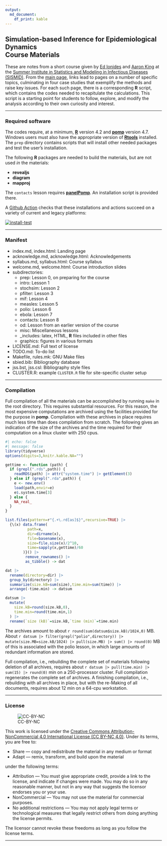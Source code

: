 ```yaml
---
output:
  md_document:
    df_print: kable
---
```


## Simulation-based Inference for Epidemiological Dynamics<br>Course Materials

These are notes from a short course given by [Ed Ionides](https://ionides.github.io/) and [Aaron King](https://kinglab.eeb.lsa.umich.edu/king/) at the [Summer Institute in Statistics and Modeling in Infectious Diseases (SISMID)](https://sismid.uw.edu).
From the [main page](https://kingaa.github.io/sbied/), links lead to pages on a number of specific topics, culminating in four case studies that exemplify the methods and raise key issues.
For each such page, there is a corresponding **R** script, which contains the codes needed to recapitulate the calculations.
This script is a starting point for students to follow, explore, and modify the analysis according to their own curiosity and interest.

----------------------------

### Required software

The codes require, at a minimum, [**R**](https://cran.r-project.org/) version 4.2 and [**pomp**](https://kingaa.github.io/pomp/) version 4.7.
Windows users must also have the appropriate version of [**Rtools**](https://cran.r-project.org/bin/windows/Rtools/) installed.
The `prep` directory contains scripts that will install other needed packages and test the user's installation.

The following **R** packages are needed to build the materials, but are not used *in* the materials:

- **revealjs**
- **diagram**
- **mapproj**

The `contacts` lesson requires [**panelPomp**](https://github.com/cbreto/panelPomp).
An installation script is provided there.

A [Github Action](https://github.com/kingaa/sbied/actions) checks that these installations and actions succeed on a variety of current and legacy platforms:

[![install-test](https://github.com/kingaa/sbied/actions/workflows/install-test.yml/badge.svg)](https://github.com/kingaa/sbied/actions/workflows/install-test.yml)

----------------------------

### Manifest

- index.md, index.html: Landing page
- acknowledge.md, acknowledge.html: Acknowledgements
- syllabus.md, syllabus.html: Course syllabus
- welcome.md, welcome.html: Course introduction slides
- subdirectories:
  - prep: Lesson 0, on preparing for the course
  - intro: Lesson 1
  - stochsim: Lesson 2
  - pfilter: Lesson 3
  - mif: Lesson 4
  - measles: Lesson 5
  - polio: Lesson 6
  - ebola: Lesson 7
  - contacts: Lesson 8
  - od: Lesson from an earlier version of the course
  - misc: Miscellaneous lessons
  - _includes: latex, HTML, **R** files included in other files
  - graphics: figures in various formats
- LICENSE.md: Full text of license
- TODO.md: To-do list
- Makefile, rules.mk: GNU Make files
- sbied.bib: Bibliography database
- jss.bst, jss.csl: Bibliography style files
- CLUSTER.R: example `CLUSTER.R` file for site-specific cluster setup

----------------------------

### Compilation

Full compilation of all the materials can be accomplished by running `make` in the root directory.
This requires substantial resources.
For this reason, the most expensive computations are archived using the facilities provided for the purpose in **pomp**.
Compilation with these archives in place requires much less time than does compilation from scratch.
The following gives an indication of the size of the archives and the time required for their computation on a linux cluster with 250&nbsp;cpus.

```r
#| echo: false
#| message: false
library(tidyverse)
options(digits=3,knitr.kable.NA="")

gettime <- function (path) {
  if (grepl(".rds",path)) {
    readRDS(path) |> attr("system.time") |> getElement(3)
  } else if (grepl(".rda",path)) {
    e <- new.env()
    load(path,envir=e)
    e$.system.time[3]
  } else {
    NA_real_
  }
}

list.files(pattern=r"{.+\.rd[as]$}",recursive=TRUE) |> 
  {\(x) data.frame(
          path=x,
          dir=dirname(x),
          file=basename(x),
          size=file.size(x)/2^10,
          time=sapply(x,gettime)/60
        )}() |>
         remove_rownames() |>
         as_tibble() -> dat

dat |>
  rename(directory=dir) |>
  group_by(directory) |>
  summarize(size.kB=sum(size),time.min=sum(time)) |>
  arrange(-time.min) -> datsum

datsum |>
  mutate(
    size.kB=round(size.kB,0),
    time.min=round(time.min,1)
  ) |>
  rename(`size (kB)`=size.kB,`time (min)`=time.min)
```

The archives amount to about `r round(sum(datsum$size.kB)/1024,0)`&nbsp;MB.
About `r datsum |> filter(grepl("polio",directory)) |> mutate(size.MB=size.kB/1024) |> pull(size.MB) |> sum() |> round(0)`&nbsp;MB of this is associated with the polio lesson, in which large amounts of redundant information are stored.

Full compilation, i.e., rebuilding the complete set of materials following deletion of all archives, requires about `r datsum |> pull(time.min) |> sum(15) |> round(0)`&nbsp;min on a 250-processor cluster.
Full compilation regenerates the complete set of archives.
A finishing compilation, i.e., rebuilding with all archives in place, but with the re-Making of all documents, requires about 12&nbsp;min on a 64-cpu workstation.

----------------------------

### License

![CC-BY-NC](https://i.creativecommons.org/l/by-nc/4.0/88x31.png)

This work is licensed under the [Creative Commons
Attribution-NonCommercial 4.0 International License (CC BY-NC
4.0)](https://creativecommons.org/licenses/by-nc/4.0/). Under its terms,
you are free to:

-   Share &mdash; copy and redistribute the material in any medium or format
-   Adapt &mdash; remix, transform, and build upon the material

under the following terms:

-   Attribution &mdash; You must give appropriate credit, provide a link to the license, and indicate if changes were made.
	You may do so in any reasonable manner, but not in any way that suggests the licensor endorses you or your use.
-   NonCommercial &mdash; You may not use the material for commercial purposes.
-   No additional restrictions &mdash; You may not apply legal terms or technological measures that legally restrict others from doing anything the license permits.

The licensor cannot revoke these freedoms as long as you follow the license terms. 

----------------------------
